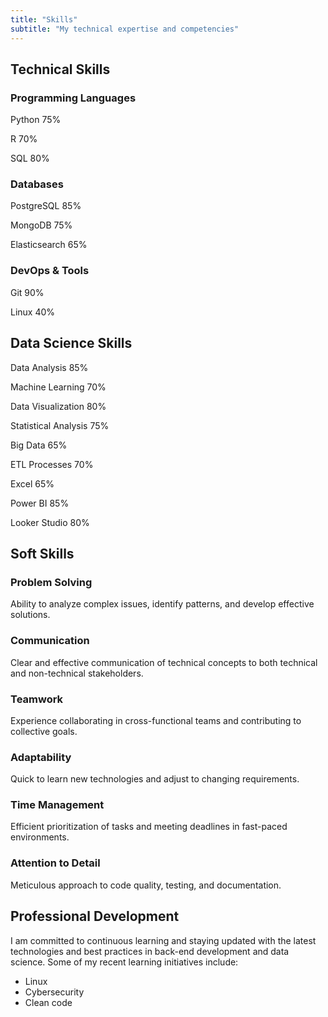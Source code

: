 ```yaml
---
title: "Skills"
subtitle: "My technical expertise and competencies"
---
```


## Technical Skills

### Programming Languages

::: {.row}
::: {.col-md-6}
::: {.skill-container}
::: {.skill-name}
Python <span class="skill-level">75%</span>
:::
::: {.skill-bar}
::: {.skill-progress style="--skill-width: 75%"}
:::
:::
:::

::: {.skill-container}
::: {.skill-name}
R <span class="skill-level">70%</span>
:::
::: {.skill-bar}
::: {.skill-progress style="--skill-width: 70%"}
:::
:::
:::

::: {.skill-container}
::: {.skill-name}
SQL <span class="skill-level">80%</span>
:::
::: {.skill-bar}
::: {.skill-progress style="--skill-width: 80%"}
:::
:::
:::


### Databases

::: {.row}
::: {.col-md-6}
::: {.skill-container}
::: {.skill-name}
PostgreSQL <span class="skill-level">85%</span>
:::
::: {.skill-bar}
::: {.skill-progress style="--skill-width: 85%"}
:::
:::
:::

::: {.skill-container}
::: {.skill-name}
MongoDB <span class="skill-level">75%</span>
:::
::: {.skill-bar}
::: {.skill-progress style="--skill-width: 75%"}
:::
:::
:::
:::

::: {.skill-container}
::: {.skill-name}
Elasticsearch <span class="skill-level">65%</span>
:::
::: {.skill-bar}
::: {.skill-progress style="--skill-width: 65%"}
:::
:::
:::
:::
:::

### DevOps & Tools

::: {.skill-container}
::: {.skill-name}
Git <span class="skill-level">90%</span>
:::
::: {.skill-bar}
::: {.skill-progress style="--skill-width: 90%"}
:::
:::
:::

::: {.skill-container}
::: {.skill-name}
Linux <span class="skill-level">40%</span>
:::
::: {.skill-bar}
::: {.skill-progress style="--skill-width: 40%"}
:::
:::
:::

## Data Science Skills

::: {.row}
::: {.col-md-6}
::: {.skill-container}
::: {.skill-name}
Data Analysis <span class="skill-level">85%</span>
:::
::: {.skill-bar}
::: {.skill-progress style="--skill-width: 85%"}
:::
:::
:::

::: {.skill-container}
::: {.skill-name}
Machine Learning <span class="skill-level">70%</span>
:::
::: {.skill-bar}
::: {.skill-progress style="--skill-width: 70%"}
:::
:::
:::

::: {.skill-container}
::: {.skill-name}
Data Visualization <span class="skill-level">80%</span>
:::
::: {.skill-bar}
::: {.skill-progress style="--skill-width: 80%"}
:::
:::
:::
:::

::: {.col-md-6}
::: {.skill-container}
::: {.skill-name}
Statistical Analysis <span class="skill-level">75%</span>
:::
::: {.skill-bar}
::: {.skill-progress style="--skill-width: 75%"}
:::
:::
:::

::: {.skill-container}
::: {.skill-name}
Big Data <span class="skill-level">65%</span>
:::
::: {.skill-bar}
::: {.skill-progress style="--skill-width: 65%"}
:::
:::
:::

::: {.skill-container}
::: {.skill-name}
ETL Processes <span class="skill-level">70%</span>
:::
::: {.skill-bar}
::: {.skill-progress style="--skill-width: 70%"}
:::
:::
:::
:::

::: {.skill-container}
::: {.skill-name}
Excel <span class="skill-level">65%</span>
:::
::: {.skill-bar}
::: {.skill-progress style="--skill-width: 65%"}
:::
:::
:::
:::

::: {.skill-container}
::: {.skill-name}
Power BI <span class="skill-level">85%</span>
:::
::: {.skill-bar}
::: {.skill-progress style="--skill-width: 85%"}
:::
:::
:::
:::

::: {.col-md-6}
::: {.skill-container}
::: {.skill-name}
Looker Studio <span class="skill-level">80%</span>
:::
::: {.skill-bar}
::: {.skill-progress style="--skill-width: 80%"}
:::
:::
:::
:::

## Soft Skills

::: {.row}
::: {.col-md-6}
::: {.card .mb-4}
::: {.card-body}
### Problem Solving
Ability to analyze complex issues, identify patterns, and develop effective solutions.
:::
:::

::: {.card .mb-4}
::: {.card-body}
### Communication
Clear and effective communication of technical concepts to both technical and non-technical stakeholders.
:::
:::

::: {.card .mb-4}
::: {.card-body}
### Teamwork
Experience collaborating in cross-functional teams and contributing to collective goals.
:::
:::
:::

::: {.col-md-6}
::: {.card .mb-4}
::: {.card-body}
### Adaptability
Quick to learn new technologies and adjust to changing requirements.
:::
:::

::: {.card .mb-4}
::: {.card-body}
### Time Management
Efficient prioritization of tasks and meeting deadlines in fast-paced environments.
:::
:::

::: {.card .mb-4}
::: {.card-body}
### Attention to Detail
Meticulous approach to code quality, testing, and documentation.
:::
:::
:::
:::

## Professional Development

::: {.highlight-box}
I am committed to continuous learning and staying updated with the latest technologies and best practices in back-end development and data science. Some of my recent learning initiatives include:

- Linux
- Cybersecurity
- Clean code
:::
